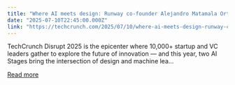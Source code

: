 ```yaml
---
title: "Where AI meets design: Runway co-founder Alejandro Matamala Ortiz takes the AI Stage at TechCrunch Disrupt 2025"
date: "2025-07-10T22:45:00.000Z"
link: "https://techcrunch.com/2025/07/10/where-ai-meets-design-runway-co-founder-alejandro-matamala-ortiz-takes-the-ai-stage-at-techcrunch-disrupt-2025/"
---
```


TechCrunch Disrupt 2025 is the epicenter where 10,000+ startup and VC leaders gather to explore the future of innovation — and this year, two AI Stages bring the intersection of design and machine lea...

[Read more](https://techcrunch.com/2025/07/10/where-ai-meets-design-runway-co-founder-alejandro-matamala-ortiz-takes-the-ai-stage-at-techcrunch-disrupt-2025/)
